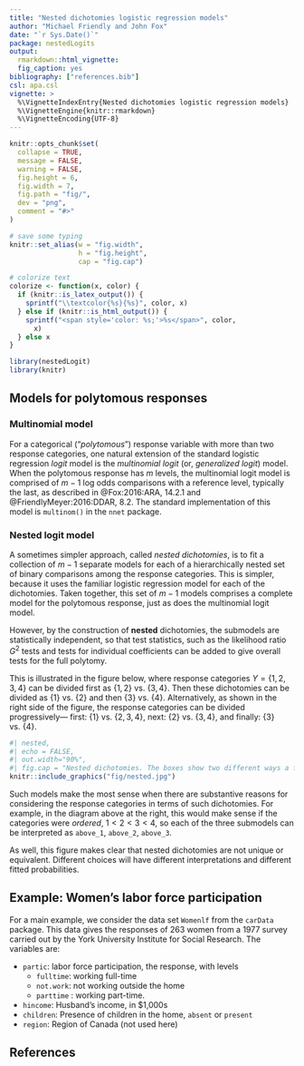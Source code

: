 ```yaml
---
title: "Nested dichotomies logistic regression models"
author: "Michael Friendly and John Fox"
date: "`r Sys.Date()`"
package: nestedLogits
output: 
  rmarkdown::html_vignette:
  fig_caption: yes
bibliography: ["references.bib"]
csl: apa.csl
vignette: >
  %\VignetteIndexEntry{Nested dichotomies logistic regression models}
  %\VignetteEngine{knitr::rmarkdown}
  %\VignetteEncoding{UTF-8}
---
```


```r
knitr::opts_chunk$set(
  collapse = TRUE,
  message = FALSE,
  warning = FALSE,
  fig.height = 6,
  fig.width = 7,
  fig.path = "fig/",
  dev = "png",
  comment = "#>"
)

# save some typing
knitr::set_alias(w = "fig.width",
                 h = "fig.height",
                 cap = "fig.cap")

# colorize text
colorize <- function(x, color) {
  if (knitr::is_latex_output()) {
    sprintf("\\textcolor{%s}{%s}", color, x)
  } else if (knitr::is_html_output()) {
    sprintf("<span style='color: %s;'>%s</span>", color,
      x)
  } else x
}
```

```r
library(nestedLogit)
library(knitr)
```

## Models for polytomous responses

### Multinomial model
For a categorical ("_polytomous_") response variable with more than two response categories, 
one natural extension of the standard logistic regression _logit_ model is the _multinomial logit_ 
(or, _generalized logit_) model.
When the polytomous response has $m$ levels, the multinomial logit model is comprised of
$m-1$ log odds comparisons with a reference level, typically the last, as described in
@Fox:2016:ARA, \S 14.2.1 and @FriendlyMeyer:2016:DDAR, \S 8.2.
The standard implementation of this model is `multinom()` in the
`nnet` package.
<!-- TODO: reference R packages -->

### Nested logit model
A sometimes simpler approach, called _nested dichotomies_, is to fit a collection of $m-1$ 
separate models for each of a hierarchically nested set of binary comparisons among the
response categories.  This is simpler, because it uses the familiar logistic regression model
for each of the dichotomies. Taken together, this set of $m-1$ models comprises a complete
model for the polytomous response, just as does the multinomial logit model.

However, by the construction of **nested** dichotomies, the submodels are statistically independent,
so that test statistics, such as the likelihood ratio $G^2$ tests and tests for
individual coefficients can be added to give overall tests for the full polytomy.

This is illustrated in the figure below, where response categories $Y = \{1, 2, 3, 4\}$
can be divided first as $\{1, 2\}$ vs. $\{3, 4\}$. Then these dichotomies can be
divided as $\{1\}$ vs. $\{2\}$ and then $\{3\}$ vs. $\{4\}$.
Alternatively, as shown in the right side of the figure, the response categories
can be divided progressively---
first: $\{1\}$ vs. $\{2, 3, 4\}$,
next: $\{2\}$ vs. $\{3, 4\}$, and
finally: $\{3\}$ vs. $\{4\}$.


```r
#| nested,
#| echo = FALSE,
#| out.width="90%",
#| fig.cap = "Nested dichotomies. The boxes show two different ways a four-category response can be represented as three nested dichotomies."
knitr::include_graphics("fig/nested.jpg")
```

Such models make the most sense when there are substantive reasons for considering the response
categories in terms of such dichotomies. For example, in the diagram above at the right, this would make sense if the categories were _ordered_, $1 < 2 < 3 < 4$, so each of the three submodels can be interpreted as `above_1`, `above_2`, `above_3`.
<!-- $\mathrm{above}: \{1, 2, 3}$. -->

As well, this figure makes clear that nested dichotomies are not unique or equivalent.
Different choices will have different interpretations and different fitted probabilities.

## Example: Women's labor force participation

For a main example, we consider the data set `Womenlf` from the `carData` package.
This data gives the responses of 263 women from a 1977 survey carried out by
the York University Institute for Social Research. The variables are:
<!-- TODO: cite Social Change in Canada Project -->

* `partic`: labor force participation, the response, with levels
  + `fulltime`: working full-time
  + `not.work`: not working outside the home
  + `parttime` : working part-time.

* `hincome`: Husband's income, in \$1,000s
* `children`: Presence of children in the home, `absent` or `present`
* `region`: Region of Canada (not used here)



## References



